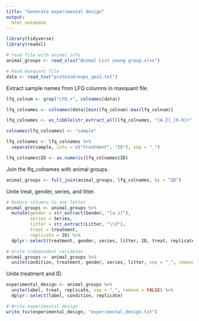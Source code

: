 ```yaml
---
title: "Generate experimental design"
output: 
  html_notebook
---
```


```r
library(tidyverse)
library(readxl)
```

```r
# read file with animal info
animal_groups <- read_xlsx("Animal List young group.xlsx")

# Read maxquant file
data <- read_tsv("proteinGroups_qex2.txt")
```

Extract sample names from LFQ columns in maxquant file.

```r
lfq_colnum <- grep("LFQ.+", colnames(data))

lfq_colnames <- colnames(data)[min(lfq_colnum):max(lfq_colnum)]

lfq_colnames <- as_tibble(str_extract_all(lfq_colnames, "[A-Z]_[0-9]+", simplify = TRUE))

colnames(lfq_colnames) <- "sample"

lfq_colnames <- lfq_colnames %>%
  separate(sample, into = c("treatment", "ID"), sep = "_") 

lfq_colnames$ID <- as.numeric(lfq_colnames$ID)
```

Join the lfq_colnames with animal groups.

```r
animal_groups <- full_join(animal_groups, lfq_colnames, by = "ID")
```

Unite treat, gender, series, and litter.

```r
# Reduce columns to one letter 
animal_groups <- animal_groups %>%
  mutate(gender = str_extract(Gender, "[a-z]"),
         series = Series,
         litter = str_extract(Litter, "\\d"),
         treat = treatment,
         replicate = ID) %>%
  dplyr::select(treatment, gender, series, litter, ID, treat, replicate)

# Unite independent variables
animal_groups <- animal_groups %>%
  unite(condition, treatment, gender, series, litter, sep = "_", remove = FALSE)
```

Unite treatment and ID.

```r
experimental_design <- animal_groups %>%
  unite(label, treat, replicate, sep = "_", remove = FALSE) %>%
  dplyr::select(label, condition, replicate)
```

```r
# Write experimental design
write_tsv(experimental_design, "experimental_design.txt")
```


